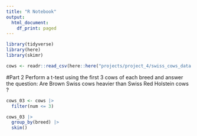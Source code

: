 ```yaml
---
title: "R Notebook"
output:
  html_document:
    df_print: paged
---
```


```r
library(tidyverse)
library(here)
library(skimr)
```

```r
cows <- readr::read_csv(here::here("projects/project_4/swiss_cows_data.csv"))
```
#Part 2
Perform a t-test using the first 3 cows of each breed and answer the question:
Are Brown Swiss cows heavier than Swiss Red Holstein cows ?

```r
cows_03 <- cows |> 
  filter(num <= 3)
```

```r
cows_03 |> 
  group_by(breed) |> 
  skim()
```

